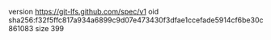 version https://git-lfs.github.com/spec/v1
oid sha256:f32f5ffc817a934a6899c9d07e473430f3dfae1ccefade5914cf6be30c861083
size 399
